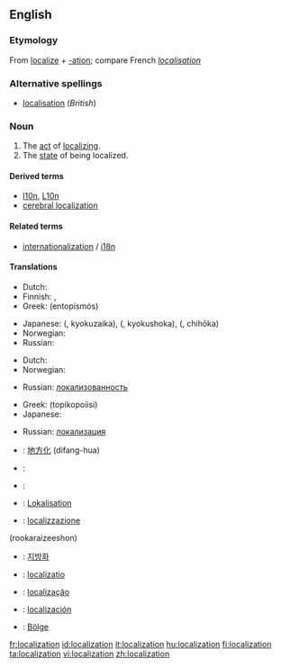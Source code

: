 {{see|localisation}}
{{wikipedia}}
==English==

===Etymology===
From [[localize]] + [[-ation]]; compare French ''[[localisation#French|localisation]]''

===Alternative spellings===
* [[localisation]] (''British'')

===Noun===
{{en-noun}}

# The [[act]] of [[localize|localizing]].
# The [[state]] of being localized.

====Derived terms====
* [[l10n]], [[L10n]]
* [[cerebral localization]]

====Related terms====
* [[internationalization]] / [[i18n]]

====Translations====
{{trans-top|act of localizing}}
* Dutch: {{t|nl|localisatie|f}}
* Finnish: {{t+|fi|lokalisoida}}, {{t|fi|kotoistaa}}
* Greek: {{t+|el|εντοπισμός|m|sc=Grek}} (entopismós)
{{trans-mid}}
* Japanese: {{Jpan|[[局在化]]}} ({{Jpan|[[きょくざいか]]}}, kyokuzaika), {{Jpan|[[局所化]]}} ({{Jpan|[[きょくしょか]]}}, kyokushoka), {{Jpan|[[地方化]]}} ({{Jpan|[[ちほうか]]}}, chihōka)
* Norwegian: {{t-|no|lokalisering|f}}
* Russian: {{t+|ru|локализация|sc=Cyrl}}
{{trans-bottom}}

{{trans-top|state of being localized}}
* Dutch: {{t|nl|localisatie|f}}
* Norwegian: {{t-|no|lokalisering|f}}
{{trans-mid}}
* Russian: [[локализованность]]
{{trans-bottom}}

{{trans-top|software engineering: act or process of making a product suitable for use in a particular country or region}}
* Greek: {{t|el|τοπικοποίηση|f|sc=Grek}} (topikopoíisi)
* Japanese: {{t-|ja|ローカライゼーション|tr=rōkaraizu|sc=Jpan}}
{{trans-mid}}
* Russian: [[локализация]]
{{trans-bottom}}

{{checktrans-top}}
* {{ttbc|Chinese}}: [[地方化]] (difang-hua)
* {{ttbc|Dutch}}: {{t|nl|localisatie|f}}
* {{ttbc|French}}: {{t+|fr|localisation|f}}
* {{ttbc|German}}: [[Lokalisation]]
* {{ttbc|Italian}}: [[localizzazione]]
{{trans-mid}}
(rookaraizeeshon)
* {{ttbc|Korean}}: [[지방화]]
* {{ttbc|Latin}}: [[localizatio]]
* {{ttbc|Portuguese}}: [[localização]]
* {{ttbc|Spanish}}: [[localización]]
* {{ttbc|Turkish}}: [[Bölge]]
{{trans-bottom}}

[[fr:localization]]
[[id:localization]]
[[it:localization]]
[[hu:localization]]
[[fi:localization]]
[[ta:localization]]
[[vi:localization]]
[[zh:localization]]
